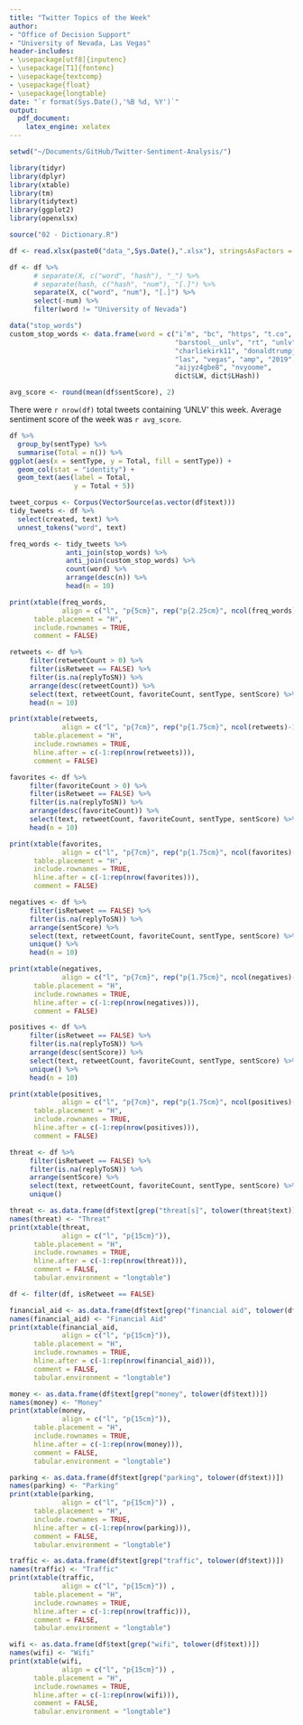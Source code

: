 ```yaml
---
title: "Twitter Topics of the Week"
author: 
- "Office of Decision Support"
- "University of Nevada, Las Vegas"
header-includes:
- \usepackage[utf8]{inputenc}
- \usepackage[T1]{fontenc}
- \usepackage{textcomp}
- \usepackage{float}
- \usepackage{longtable}
date: "`r format(Sys.Date(),'%B %d, %Y')`"
output: 
  pdf_document:
    latex_engine: xelatex
---
```


```r
setwd("~/Documents/GitHub/Twitter-Sentiment-Analysis/")

library(tidyr)
library(dplyr)
library(xtable)
library(tm)
library(tidytext)
library(ggplot2)
library(openxlsx)

source("02 - Dictionary.R")
```

```r
df <- read.xlsx(paste0("data_",Sys.Date(),".xlsx"), stringsAsFactors = FALSE)

df <- df %>%
      # separate(X, c("word", "hash"), "_") %>%
      # separate(hash, c("hash", "num"), "[.]") %>%
      separate(X, c("word", "num"), "[.]") %>%
      select(-num) %>%
      filter(word != "University of Nevada") 

data("stop_words")
custom_stop_words <- data.frame(word = c("i’m", "bc", "https", "t.co", "im", "don’t", 1:999,
                                         "barstool__unlv", "rt", "unlv",
                                         "charliekirk11", "donaldtrumpjr", "kimguilfoyle", "drew", "realcan",
                                         "las", "vegas", "amp", "2019", "tonyposnanski",
                                         "aijyz4gbe8", "nvyoome",
                                         dict$LW, dict$LHash))
```

```r
avg_score <- round(mean(df$sentScore), 2)
```
There were `r nrow(df) ` total tweets containing 'UNLV' this week.
Average sentiment score of the week was `r avg_score`.

```r
df %>%
  group_by(sentType) %>%
  summarise(Total = n()) %>%
ggplot(aes(x = sentType, y = Total, fill = sentType)) +
  geom_col(stat = "identity") +
  geom_text(aes(label = Total,
                y = Total + 5))
```            

\section{Most Frequently Used Words}
```r
tweet_corpus <- Corpus(VectorSource(as.vector(df$text))) 
tidy_tweets <- df %>%
  select(created, text) %>%
  unnest_tokens("word", text)

freq_words <- tidy_tweets %>%
              anti_join(stop_words) %>%
              anti_join(custom_stop_words) %>% 
              count(word) %>%
              arrange(desc(n)) %>%
              head(n = 10)

print(xtable(freq_words,
             align = c("l", "p{5cm}", rep("p{2.25cm}", ncol(freq_words)-1))),
      table.placement = "H",
      include.rownames = TRUE,
      comment = FALSE)
```

\newpage
\section{Most Retweeted of the Week}
```r
retweets <- df %>%
     filter(retweetCount > 0) %>%
     filter(isRetweet == FALSE) %>%
     filter(is.na(replyToSN)) %>%
     arrange(desc(retweetCount)) %>%
     select(text, retweetCount, favoriteCount, sentType, sentScore) %>%
     head(n = 10)

print(xtable(retweets,
             align = c("l", "p{7cm}", rep("p{1.75cm}", ncol(retweets)-1))),        
      table.placement = "H",
      include.rownames = TRUE,
      hline.after = c(-1:rep(nrow(retweets))),
      comment = FALSE)
```

\newpage
\section{Most Favorited of the Week}
```r
favorites <- df %>%
     filter(favoriteCount > 0) %>%
     filter(isRetweet == FALSE) %>%
     filter(is.na(replyToSN)) %>%
     arrange(desc(favoriteCount)) %>%
     select(text, retweetCount, favoriteCount, sentType, sentScore) %>%
     head(n = 10)

print(xtable(favorites,
             align = c("l", "p{7cm}", rep("p{1.75cm}", ncol(favorites)-1))),
      table.placement = "H",
      include.rownames = TRUE,
      hline.after = c(-1:rep(nrow(favorites))),
      comment = FALSE)
```

\newpage
\section{Most Negative of the Week}
```r
negatives <- df %>%
     filter(isRetweet == FALSE) %>%
     filter(is.na(replyToSN)) %>%
     arrange(sentScore) %>%
     select(text, retweetCount, favoriteCount, sentType, sentScore) %>%
     unique() %>%
     head(n = 10)

print(xtable(negatives,
             align = c("l", "p{7cm}", rep("p{1.75cm}", ncol(negatives)-1))),
      table.placement = "H",
      include.rownames = TRUE,
      hline.after = c(-1:rep(nrow(negatives))),
      comment = FALSE)
```

\newpage
\section{Most Positive of the Week}
```r
positives <- df %>%
     filter(isRetweet == FALSE) %>%
     filter(is.na(replyToSN)) %>%
     arrange(desc(sentScore)) %>%
     select(text, retweetCount, favoriteCount, sentType, sentScore) %>%
     unique() %>%
     head(n = 10)

print(xtable(positives,
             align = c("l", "p{7cm}", rep("p{1.75cm}", ncol(positives)-1))),
      table.placement = "H",
      include.rownames = TRUE,
      hline.after = c(-1:rep(nrow(positives))),
      comment = FALSE)
```

\newpage
\section{Tweets About Hot Topics}
```r
threat <- df %>%
     filter(isRetweet == FALSE) %>%
     filter(is.na(replyToSN)) %>%
     arrange(sentScore) %>%
     select(text, retweetCount, favoriteCount, sentType, sentScore) %>%
     unique()

threat <- as.data.frame(df$text[grep("threat[s]", tolower(threat$text))])
names(threat) <- "Threat"
print(xtable(threat,
             align = c("l", "p{15cm}")),
      table.placement = "H",
      include.rownames = TRUE,
      hline.after = c(-1:rep(nrow(threat))),
      comment = FALSE,
      tabular.environment = "longtable")
```

\newpage
```r
df <- filter(df, isRetweet == FALSE)

financial_aid <- as.data.frame(df$text[grep("financial aid", tolower(df$text))])
names(financial_aid) <- "Financial Aid"
print(xtable(financial_aid,
             align = c("l", "p{15cm}")),
      table.placement = "H",
      include.rownames = TRUE,
      hline.after = c(-1:rep(nrow(financial_aid))),
      comment = FALSE,
      tabular.environment = "longtable")
```

\newpage
```r
money <- as.data.frame(df$text[grep("money", tolower(df$text))])
names(money) <- "Money"
print(xtable(money,
             align = c("l", "p{15cm}")),
      table.placement = "H",
      include.rownames = TRUE,
      hline.after = c(-1:rep(nrow(money))),
      comment = FALSE,
      tabular.environment = "longtable")
```

\newpage
```r
parking <- as.data.frame(df$text[grep("parking", tolower(df$text))])
names(parking) <- "Parking"
print(xtable(parking,
             align = c("l", "p{15cm}")) ,
      table.placement = "H",
      include.rownames = TRUE,
      hline.after = c(-1:rep(nrow(parking))),
      comment = FALSE,
      tabular.environment = "longtable")
```

\newpage
```r
traffic <- as.data.frame(df$text[grep("traffic", tolower(df$text))])
names(traffic) <- "Traffic"
print(xtable(traffic,
             align = c("l", "p{15cm}")) ,
      table.placement = "H",
      include.rownames = TRUE,
      hline.after = c(-1:rep(nrow(traffic))),
      comment = FALSE,
      tabular.environment = "longtable")
```

\newpage
```r
wifi <- as.data.frame(df$text[grep("wifi", tolower(df$text))])
names(wifi) <- "Wifi"
print(xtable(wifi,
             align = c("l", "p{15cm}")) ,
      table.placement = "H",
      include.rownames = TRUE,
      hline.after = c(-1:rep(nrow(wifi))),
      comment = FALSE,
      tabular.environment = "longtable")
```

